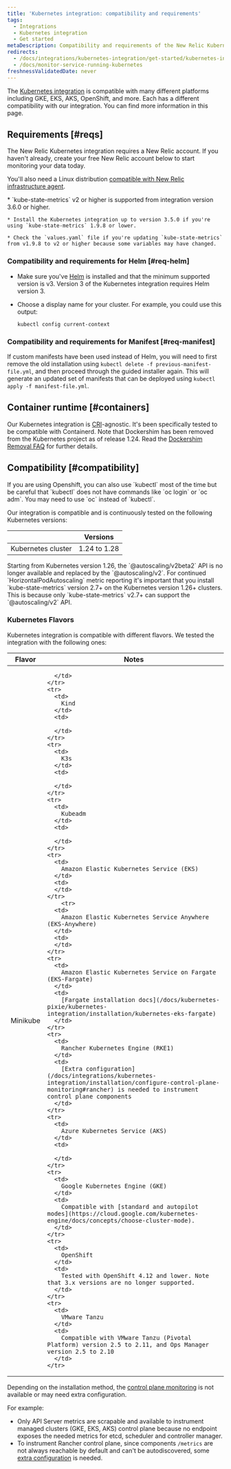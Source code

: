 ```yaml
---
title: 'Kubernetes integration: compatibility and requirements'
tags:
  - Integrations
  - Kubernetes integration
  - Get started
metaDescription: Compatibility and requirements of the New Relic Kubernetes integration.
redirects:
  - /docs/integrations/kubernetes-integration/get-started/kubernetes-integration-compatibility-requirements
  - /docs/monitor-service-running-kubernetes
freshnessValidatedDate: never
---
```


The [Kubernetes integration](/docs/integrations/kubernetes-integration/get-started/introduction-kubernetes-integration) is compatible with many different platforms including GKE, EKS, AKS, OpenShift, and more. Each has a different compatibility with our integration. You can find more information in this page.

## Requirements [#reqs]

The New Relic Kubernetes integration requires a New Relic account. If you haven't already, create your free New Relic account below to start monitoring your data today.

You'll also need a Linux distribution [compatible with New Relic infrastructure agent](/docs/infrastructure/new-relic-infrastructure/getting-started/compatibility-requirements-new-relic-infrastructure#operating-systems).


<Callout variant="important">
    * `kube-state-metrics` v2 or higher is supported from integration version 3.6.0 or higher.
    
    * Install the Kubernetes integration up to version 3.5.0 if you're using `kube-state-metrics` 1.9.8 or lower.

    * Check the `values.yaml` file if you're updating `kube-state-metrics` from v1.9.8 to v2 or higher because some variables may have changed.
</Callout>

### Compatibility and requirements for Helm [#req-helm]

* Make sure you've [Helm](https://github.com/helm/helm?tab=readme-ov-file#install) is installed and that the minimum supported version is v3. Version 3 of the Kubernetes integration requires Helm version 3.

* Choose a display name for your cluster. For example, you could use this output:

    ```shell
    kubectl config current-context
    ```

### Compatibility and requirements for Manifest [#req-manifest]

If custom manifests have been used instead of Helm, you will need to first remove the old installation using `kubectl delete -f previous-manifest-file.yml`, and then proceed through the guided installer again. This will generate an updated set of manifests that can be deployed using `kubectl apply -f manifest-file.yml`.


## Container runtime [#containers]

Our Kubernetes integration is [CRI](https://kubernetes.io/docs/concepts/architecture/cri)-agnostic. It's been specifically tested to be compatible with Containerd. Note that Dockershim has been removed from the Kubernetes project as of release 1.24. Read the [Dockershim Removal FAQ](https://kubernetes.io/blog/2022/02/17/dockershim-faq/) for further details.

## Compatibility [#compatibility]

<Callout variant="important">
If you are using Openshift, you can also use `kubectl` most of the time but be careful that `kubectl` does not have commands like `oc login` or `oc adm`. You may need to use `oc` instead of `kubectl`.
</Callout>

Our integration is compatible and is continuously tested on the following Kubernetes versions:

<table>
  <thead>
    <tr>
      <th style={{ width: "300px" }}>
      </th>
      <th>
        Versions
      </th>
    </tr>
  </thead>
  <tbody>
    <tr>
      <td>
        Kubernetes cluster
      </td>
      <td>
        1.24 to 1.28
      </td>
    </tr>
  </tbody>
</table>

<Callout variant="important">
        Starting from Kubernetes version 1.26, the `@autoscaling/v2beta2` API is no longer available and replaced by the `@autoscaling/v2`. For continued `HorizontalPodAutoscaling` metric reporting it's important that you install `kube-state-metrics` version 2.7+ on the Kubernetes version 1.26+ clusters. This is because only `kube-state-metrics` v2.7+ can support the `@autoscaling/v2` API.
        </Callout>

### Kubernetes Flavors

Kubernetes integration is compatible with different flavors. We tested the integration with the following ones:

<table>
  <thead>
    <tr>
      <th style={{ width: "300px" }}>
        Flavor
      </th>
      <th>
        Notes
      </th>
    </tr>
  </thead>
  <tbody>
    <tr>
      <td>
        Minikube
      </td>
      <td>

      </td>
    </tr>
    <tr>
      <td>
        Kind
      </td>
      <td>

      </td>
    </tr>
    <tr>
      <td>
        K3s
      </td>
      <td>

      </td>
    </tr>
    <tr>
      <td>
        Kubeadm
      </td>
      <td>

      </td>
    </tr>
    <tr>
      <td>
        Amazon Elastic Kubernetes Service (EKS)
      </td>
      <td>
      </td>
    </tr>
        <tr>
      <td>
        Amazon Elastic Kubernetes Service Anywhere (EKS-Anywhere)
      </td>
      <td>
      </td>
    </tr>
    <tr>
      <td>
        Amazon Elastic Kubernetes Service on Fargate (EKS-Fargate)
      </td>
      <td>
        [Fargate installation docs](/docs/kubernetes-pixie/kubernetes-integration/installation/kubernetes-eks-fargate)
      </td>
    </tr>
    <tr>
      <td>
        Rancher Kubernetes Engine (RKE1)
      </td>
      <td>
        [Extra configuration](/docs/integrations/kubernetes-integration/installation/configure-control-plane-monitoring#rancher) is needed to instrument control plane components
      </td>
    </tr>
    <tr>
      <td>
        Azure Kubernetes Service (AKS)
      </td>
      <td>

      </td>
    </tr>
    <tr>
      <td>
        Google Kubernetes Engine (GKE)
      </td>
      <td>
        Compatible with [standard and autopilot modes](https://cloud.google.com/kubernetes-engine/docs/concepts/choose-cluster-mode).
      </td>
    </tr>
    <tr>
      <td>
        OpenShift
      </td>
      <td>
        Tested with OpenShift 4.12 and lower. Note that 3.x versions are no longer supported.
      </td>
    </tr>
    <tr>
      <td>
        VMware Tanzu
      </td>
      <td>
        Compatible with VMware Tanzu (Pivotal Platform) version 2.5 to 2.11, and Ops Manager version 2.5 to 2.10
      </td>
    </tr>
  </tbody>
</table>

Depending on the installation method, the [control plane monitoring](/docs/integrations/kubernetes-integration/installation/configure-control-plane-monitoring) is not available or may need extra configuration.

For example:

* Only API Server metrics are scrapable and available to instrument managed clusters (GKE, EKS, AKS) control plane because no endpoint exposes the needed metrics for etcd, scheduler and controller manager.
* To instrument Rancher control plane, since components `/metrics` are not always reachable by default and can't be autodiscovered, some [extra configuration](/docs/integrations/kubernetes-integration/installation/configure-control-plane-monitoring#rancher) is needed.
